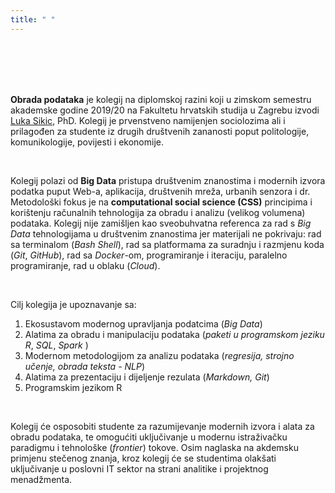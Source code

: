 ```yaml
---
title: " "
---
```


<br>
<br>
<br>
<br>

**Obrada podataka** je kolegij na diplomskoj razini koji u zimskom semestru akademske godine 2019/20 na Fakultetu hrvatskih studija u Zagrebu izvodi [Luka Sikic](https://www.lukasikic.info/), PhD. Kolegij je prvenstveno namijenjen sociolozima ali i prilagođen za studente iz drugih društvenih zananosti poput politologije, komunikologije, povijesti i ekonomije.

<br>

Kolegij polazi od **Big Data** pristupa društvenim znanostima i modernih izvora podatka puput Web-a, aplikacija, društvenih mreža, urbanih senzora i dr. Metodološki fokus je na **computational social science (CSS)** principima i korištenju računalnih tehnologija za obradu i analizu (velikog volumena) podataka. Kolegij nije zamišljen kao sveobuhvatna referenca za rad s *Big Data* tehnologijama u društvenim znanostima jer materijali ne pokrivaju: rad sa terminalom (*Bash Shell*), rad sa platformama za suradnju i razmjenu koda (*Git*, *GitHub*), rad sa *Docker*-om, programiranje i iteraciju, paralelno programiranje, rad u oblaku (*Cloud*). 

<br>

Cilj kolegija je upoznavanje sa:

1) Ekosustavom modernog upravljanja podatcima (*Big Data*)
2) Alatima za obradu i manipulaciju podataka (*paketi u programskom jeziku R*, *SQL*, *Spark* )
3) Modernom metodologijom za analizu podataka (*regresija, strojno učenje, obrada teksta - NLP*)
4) Alatima za prezentaciju i dijeljenje rezulata (*Markdown, Git*)
5) Programskim jezikom R

<br>

Kolegij će osposobiti studente za razumijevanje modernih izvora i alata za obradu podataka, te omogućiti uključivanje u modernu istraživačku paradigmu i tehnološke (*frontier*) tokove. Osim naglaska na akdemsku primjenu stečenog znanja, kroz kolegij će se studentima olakšati uključivanje u poslovni IT sektor na strani analitike i projektnog menadžmenta.

<br>
<br>
<br>























